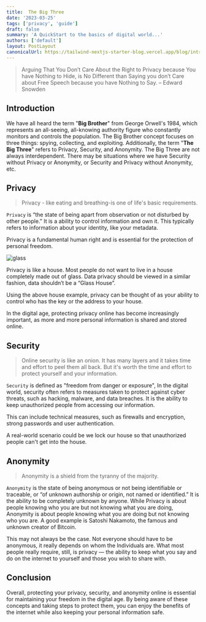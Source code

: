 ---
title:  The Big Three
date: '2023-03-25'
tags: ['privacy', 'guide']
draft: false
summary: 'A QuickStart to the basics of digital world...'
authors: ['default']
layout: PostLayout
canonicalUrl: https://tailwind-nextjs-starter-blog.vercel.app/blog/introducing-tailwind-nextjs-starter-blog
---

> Arguing That You Don’t Care About the Right to Privacy because You have Nothing to Hide, is No Different than Saying you don’t Care about Free Speech because you have Nothing to Say. – Edward Snowden

## Introduction

We have all heard the term "**Big Brother**" from George Orwell's 1984, which represents an all-seeing, all-knowing authority figure who constantly monitors and controls the population. The Big Brother concept focuses on three things: spying, collecting, and exploiting. Additionally, the term "**The Big Three**" refers to Privacy, Security, and Anonymity. The Big Three are not always interdependent. There may be situations where we have Security without Privacy or Anonymity, or Security and Privacy without Anonymity, etc.

## Privacy

>  Privacy - like eating and breathing-is one of life's basic requirements.

`Privacy` is “the state of being apart from observation or not disturbed by other people.” It is a ability to control information and own it. This typically refers to information about your identity, like your metadata.

Privacy is a fundamental human right and is essential for the protection of personal freedom.

<Image alt="glass" src="/static/images/glass.jpg" width={1910} height={1270} />

Privacy is like a house. Most people do not want to live in a house completely made out of glass. Data privacy should be viewed in a similar fashion, data shouldn’t be a “Glass House”.

Using the above house example, privacy can be thought of as your ability to control who has the key or the address to your house.

In the digital age, protecting privacy online has become increasingly important, as more and more personal information is shared and stored online.

## Security

> Online security is like an onion. It has many layers and it takes time and effort to peel them all back. But it's worth the time and effort to protect yourself and your information.

`Security`  is defined as "freedom from danger or exposure", In the digital world, security often refers to measures taken to protect against cyber threats, such as hacking, malware, and data breaches. It is the ability to keep unauthorized people from accessing our information.

This can include technical measures, such as firewalls and encryption, strong passwords and user authentication.

A real-world scenario could be we lock our house so that unauthorized people can't get into the house.

## Anonymity

> Anonymity is a shield from the tyranny of the majority.

`Anonymity`  is the state of being anonymous or not being identifiable or traceable, or “of unknown authorship or origin, not named or identified.” It is the ability to be completely unknown by anyone. While Privacy is about people knowing who you are but not knowing what you are doing, Anonymity is about people knowing what you are doing but not knowing who you are. A good example is Satoshi Nakamoto, the famous and unknown creator of Bitcoin.

This may not always be the case. Not everyone should have to be anonymous, it really depends on whom the Individuals are. What most people really require, still, is privacy — the ability to keep what you say and do on the internet to yourself and those you wish to share with.

## Conclusion

Overall, protecting your privacy, security, and anonymity online is essential for maintaining your freedom in the digital age. By being aware of these concepts and taking steps to protect them, you can enjoy the benefits of the internet while also keeping your personal information safe.
